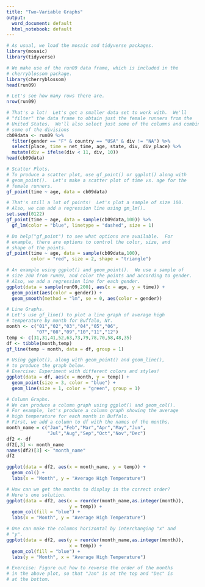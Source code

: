 ---
title: "Two-Variable Graphs"
output:
  word_document: default
  html_notebook: default
---

```{r message=FALSE, warning=FALSE}
# As usual, we load the mosaic and tidyverse packages.
library(mosaic)
library(tidyverse)
```
```{r message=FALSE, warning=FALSE}
# We make use of the run09 data frame, which is included in the
# cherryblossom package.
library(cherryblossom)
head(run09)
```
```{r}
# Let's see how many rows there are.
nrow(run09)
```
```{r}
# That's a lot!  Let's get a smaller data set to work with.  We'll
# "filter" the data frame to obtain just the female runners from the
# United States.  We'll also select just some of the columns and combine
# some of the divisions
cb09data <- run09 %>%
  filter(gender == "F" & country == "USA" & div != "NA") %>%
  select(place, time = net_time, age, state, div, div_place) %>%
  mutate(div = ifelse(div < 11, div, 10))
head(cb09data)
```
```{r}
# Scatter Plots.
# To produce a scatter plot, use gf_point() or ggplot() along with
# geom_point().  Let's make a scatter plot of time vs. age for the
# female runners.
gf_point(time ~ age, data = cb09data)
```
```{r}
# That's still a lot of points!  Let's plot a sample of size 100.
# Also, we can add a regression line using gm_lm().
set.seed(0122)
gf_point(time ~ age, data = sample(cb09data,100)) %>% 
  gf_lm(color = "blue", linetype = "dashed", size = 1)
```
```{r}
# Do help("gf_point") to see what options are available.  For
# example, there are options to control the color, size, and
# shape of the points.
gf_point(time ~ age, data = sample(cb09data,100),
         color = "red", size = 2, shape = "triangle")
```
```{r}
# An example using ggplot() and geom_point().  We use a sample of
# size 200 from run09, and color the points and according to gender.
# Also, we add a regression line for each gender.
ggplot(data = sample(run09,200), aes(x = age, y = time)) +
  geom_point(aes(color = gender)) +
  geom_smooth(method = "lm", se = 0, aes(color = gender))
```
```{r}
# Line Graphs.
# Let's use gf_line() to plot a line graph of average high
# temperature by month for Buffalo, NY.
month <- c("01","02","03","04","05","06",
           "07","08","09","10","11","12")
temp <- c(31,31,41,52,63,73,79,78,70,58,48,35)
df <- tibble(month,temp)
gf_line(temp ~ month, data = df, group = 1)
```
```{r}
# Using ggplot(), along with geom_point() and geom_line(),
# to produce the graph below.
# Exercise: Experiment with different colors and styles!
ggplot(data = df, aes(x = month, y = temp)) +
  geom_point(size = 3, color = "blue") +
  geom_line(size = 1, color = "green", group = 1)
```

```{r}
# Column Graphs.
# We can produce a column graph using ggplot() and geom_col().
# For example, let's produce a column graph showing the average
# high temperature for each month in Buffalo.
# First, we add a column to df with the names of the months.
month_name = c("Jan","Feb","Mar","Apr","May","Jun",
               "Jul","Aug","Sep","Oct","Nov","Dec")
df2 <- df
df2[,3] <- month_name
names(df2)[3] <- "month_name"
df2
```
```{r}
ggplot(data = df2, aes(x = month_name, y = temp)) +
  geom_col() +
  labs(x = "Month", y = "Average High Temperature")
```
```{r}
# How can we get the months to display in the correct order?
# Here's one solution.
ggplot(data = df2, aes(x = reorder(month_name,as.integer(month)),
                       y = temp)) +
  geom_col(fill = "blue") +
  labs(x = "Month", y = "Average High Temperature")
```
```{r}
# One can make the columns horizontal by interchanging "x" and
# "y".
ggplot(data = df2, aes(y = reorder(month_name,as.integer(month)),
                       x = temp)) +
  geom_col(fill = "blue") +
  labs(y = "Month", x = "Average High Temperature")
```
```{r}
# Exercise: Figure out how to reverse the order of the months
# in the above plot, so that "Jan" is at the top and "Dec" is
# at the bottom.
```

